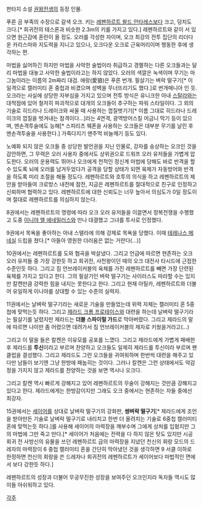 판타지 소설 [[권왕전생]]의 등장 인물.

푸른 곰 부족의 수장으로 갈색 오크. 키는 [[레펜하르트 왈드 안타레스]]보다 크고, 덩치도 크다.[* 회귀전의 테스론과 비슷한 2.3m의 키를 가지고 있다.] 레펜하르트와 같이 서 있으면 원근감에 혼란이 올 정도. 오러를 각성한 자이며, 오크 최강의 전투 집단의 리더다운 카리스마와 지도력을 지니고 있으나, 오크다운 오크로 근육머리이며 행동한 후에 생각하는 편. 

마법을 싫어하긴 하지만 마법을 사악한 술법이라 취급하고 경멸하는 다른 오크들과는 달리 마법을 대놓고 사악한 술법이라고는 하지 않았다. 오러의 색깔은 녹색이며 무기는 마그눔이라는 이름의 2m짜리 대검. 애랑(愛狼)은 푸른 번개. 필살기는 벼락 떨구기[* 이 일격으로 캘러미티 혼 중첩과 비겼으며 성벽을 무너뜨리기도 했다.]로 번개매니아 인 듯. 오크라는 사실에 상당한 자부심을 가지고 있으며 전투 방식은 유니크한 아내 [[스탈라]]와는 대척점에 있어 철저히 파괴적으로 대개의 오크들이 추구하는 파워 스타일이다.
그 외의 기술로 히드라나 드레이크와 싸울 때 사용하는 껍질벗기기[* 이름 그대로 히드라나 드레이크의 껍질을 벗겨내는 참격이다...]라는 4연격, 광역방어스킬 어금니 막기 등이 있으며, 맨손격투술에도 능해[* 스피리츠 웨폰을 사용하는 오크들은 대부분 무기를 날린 후 맨손격투술을 사용한다.] 가죽다지기 맨주먹 비늘깨기 등도 있다.

노예화 되지 않은 오크들 중 상당한 발언권을 지닌 인물로, 강자를 숭상하는 오크인 것을 감안하면, 그 무력은 오러 사용자 중에서도 상위권으로 드워프 오러 유저들을 가볍게 압도한다. 오러의 운용력도 뛰어나 오크에게 천적인 정신계 마법에 당해도 바로 반격을 할 수 있도록 뇌에 오러를 남겨두었다가 공격을 당할 상태가 되면 육체가 자동방어와 반격을 하도록 미리 조절을 해둘 정도다. 레펜하르트와 호투의 의식을 하고 레펜하르트의 제안을 받아들여 크로방스 내전에 참전, 지금은 레펜하르트를 절대적으로 친구로 인정하고 신뢰하며 협력하고 있다. 레펜하르트에 대한 신뢰도는 너무 높아서 의심도가 0일 정도이며 절대로 레펜하르트를 의심하지 않는다.

8권에서는 레펜하르트의 명령에 따라 오크 오러 유저들을 이끌면서 정복전쟁을 수행했고 도중 [[이니야 엘 에네밀러스]]와 만나 대결했고 그녀를 투사로 인정했다.

9권에서 목욕을 좋아하는 아내 스텔라에 의해 강제로 목욕을 당했다. 이때 [[테레나스 메네실]] 드립을 쳤다.[* 아들아 영원한 더러움은 없는 거란다(...)]

10권에서는 레펜하르트를 도와 협곡을 박살냈다. 그리고 언급에 따르면 현존하는 오크 오러 유저들 중 가장 강한듯 하고 회귀전, 사천왕이던 때의 오크 대전사 타시드에 근접한 수준인듯 하다. 그리고 짐 언브레이커블의 육체를 가진 레펜하르트를 빼면 가장 단련된 육체를 가지고 있다고 한다. 그의 필살기인 벼락 떨구기는 사이러스도 따라할 수는 있지만 칼켄만큼 강력한 힘을 내지는 못한다고 한다. 그리고 현재 아틸카, 레펜하르트와 더불어 유일하게 이니야를 상대할 수 있는 수준의 실력자.

11권에서는 날벼락 떨구기라는 새로운 기술을 만들었는데 위력 자체는 캘러미티 혼 5중첩에 맞먹는듯 하다. 그리고 [[제라드 크롬 프로테이스]]와 대련을 하는데 날벼락 떨구기라는 필살기를 날렸지만 제라드는 '''더블 스파이럴 가드'''로 막아버렸다. 그리고 제라드의 말에 따르면 나이만 좀 어렸으면 데려가서 짐 언브레이커블의 제자로 키웠을거라고(...)

그리고 이 말을 들은 칼켄은 이유모를 공포를 느꼈다. 그리고 제라드에게 가볍게 패배한 후 제라드를 '''투신'''이라고 부르며 찬양하고 오크들도 일제히 제라드를 투신이라 부르며 팬클럽을 결성했다. 그리고 제라드도 그런 오크들을 귀여워하며 한번씩 대련을 해주고 있다만 남들이 보기엔 그냥 한방에 패눕히는 것이다. 그러나 칼켄은 그런 상태에서도 악감정을 가지지 않고 제라드를 찬양하는 것을 보면 역시나 오크다.

그리고 칼켄 역시 빠르게 강해지고 있어 레펜하르트의 무술이 강해지는 것만큼 강해지고 있다고 한다. 제라드에게는 한방감이지만 그래도 오크 중에서는 현존하는 자들 중에선 최강자.

15권에서는 [[세이어]]를 상대로 날벼락 떨구기의 강화판, '''쌍벼락 떨구기'''[* 제라드에게 조언을 받아만든 기술로 날벼락 떨구기로 내리치고 한번 더 올려치는 기술로 6중첩 캘러미티 혼에 맞먹는듯 하다.]를 사용해 세이어의 마력장을 깨부수며 그에게 상처를 입혔지만 그의 마법에 그만 죽고 만다.[* 세이어가 처음에는 전력을 다 하지 않은 탓도 있지만 시공회귀 전 사방신의 유물을 쓰던 레펜하르트 급의 마력장을 지녔던 천신의 회랑 모드의 드레자의 마력장이 6 중첩 캘러미티 혼을 간단히 막아냈던 것을 생각하면 9 서클 이하로 한정하면 천신의 회랑을 쓴 드레자나 회귀전의 레펜하르트가 세이어보다 마법적인 면에서 보다 강한듯 하다.]

레펜하르트의 성장과 더불어 무궁무진한 성장을 보여주던 오크인지라 독자들 역시도 많이들 아쉬워하고 있다.


[[각주]]
